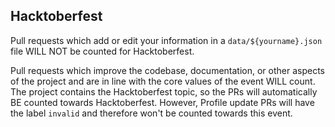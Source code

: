 
## Hacktoberfest

Pull requests which add or edit your information in a `data/${yourname}.json` file WILL NOT be counted for Hacktoberfest.

Pull requests which improve the codebase, documentation, or other aspects of the project and are in line with the core values of the event WILL count. The project contains the Hacktoberfest topic, so the PRs will automatically BE counted towards Hacktoberfest. However, Profile update PRs will have the label `invalid` and therefore won't be counted towards this event.

